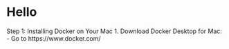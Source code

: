 # Hello 

Step 1: Installing Docker on Your Mac
1. Download Docker Desktop for Mac: 
   - Go to https://www.docker.com/